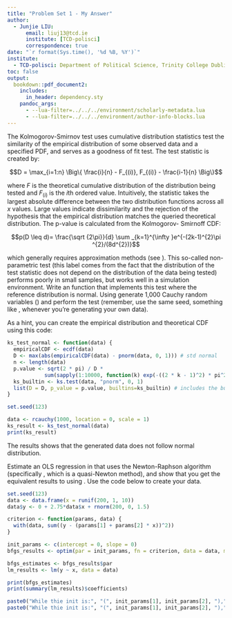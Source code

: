 ```yaml
---
title: "Problem Set 1 - My Answer"
author: 
  - Junjie LIU:
      email: liuj13@tcd.ie
      institute: [TCD-polisci]
      correspondence: true
date: "`r format(Sys.time(), '%d %B, %Y')`"
institute:
  - TCD-polisci: Department of Political Science, Trinity College Dublin, 2 Clare, Street, Dublin 2, Ireland
toc: false
output:
  bookdown::pdf_document2:
    includes:
      in_header: dependency.sty
    pandoc_args:
      - --lua-filter=../../../environment/scholarly-metadata.lua
      - --lua-filter=../../../environment/author-info-blocks.lua
---
```


\section*{Instructions}
\begin{itemize}
	\item Please show your work! You may lose points by simply writing in the answer. If the problem requires you to execute commands in \texttt{R}, please include the code you used to get your answers. Please also include the   \texttt{.R} file that contains your code. If you are not sure if work needs to be shown for a particular problem, please ask.
  \item Your homework should be submitted electronically on GitHub in \texttt{.pdf} form.
  \item This problem set is due before 23:59 on Sunday February 11, 2024. No late assignments will be accepted.
\end{itemize}

\section*{Question 1} 
\vspace{.25cm}
\noindent The Kolmogorov-Smirnov test uses cumulative distribution statistics test the similarity of the empirical distribution of some observed data and a specified PDF, and serves as a goodness of fit test. The test statistic is created by:

$$D = \max_{i=1:n} \Big\{ \frac{i}{n}  - F_{(i)}, F_{(i)} - \frac{i-1}{n} \Big\}$$

\noindent where $F$ is the theoretical cumulative distribution of the distribution being tested and $F_{(i)}$ is the $i$th ordered value. Intuitively, the statistic takes the largest absolute difference between the two distribution functions across all $x$ values. Large values indicate dissimilarity and the rejection of the hypothesis that the empirical distribution matches the queried theoretical distribution. The p-value is calculated from the Kolmogorov-
Smirnoff CDF:

$$p(D \leq d)= \frac{\sqrt {2\pi}}{d} \sum _{k=1}^{\infty }e^{-(2k-1)^{2}\pi ^{2}/(8d^{2})}$$


\noindent which generally requires approximation methods (see \href{https://core.ac.uk/download/pdf/25787785.pdf}{Marsaglia, Tsang, and Wang 2003}). This so-called non-parametric test (this label comes from the fact that the distribution of the test statistic does not depend on the distribution of the data being tested) performs poorly in small samples, but works well in a simulation environment. Write an \texttt{R} function that implements this test where the reference distribution is normal. Using \texttt{R} generate 1,000 Cauchy random variables (\texttt{rcauchy(1000, location = 0, scale = 1)}) and perform the test (remember, use the same seed, something like \texttt{set.seed(123)}, whenever you're generating your own data).
	
	
\noindent As a hint, you can create the empirical distribution and theoretical CDF using this code:

\begin{lstlisting}[language=R]
	# create empirical distribution of observed data
	ECDF <- ecdf(data)
	empiricalCDF <- ECDF(data)
	# generate test statistic
	D <- max(abs(empiricalCDF - pnorm(data))) 
\end{lstlisting}

\section*{\textcolor{blue}{Answer of Question 1}}

```R
ks_test_normal <- function(data) {
  empiricalCDF <- ecdf(data)
  D <- max(abs(empiricalCDF(data) - pnorm(data, 0, 1))) # std normal
  n <- length(data)
  p.value <- sqrt(2 * pi) / D * 
            sum(sapply(1:10000, function(k) exp(-((2 * k - 1)^2) * pi^2 / (8 * D^2))))
  ks_builtin <- ks.test(data, "pnorm", 0, 1) 
  list(D = D, p_value = p.value, builtins=ks_builtin) # includes the builtin function ks.test
}

set.seed(123)

data <- rcauchy(1000, location = 0, scale = 1)
ks_result <- ks_test_normal(data)
print(ks_result)
```
The results shows that the generated data does not follow normal distribution.

\section*{Question 2}
\noindent Estimate an OLS regression in \texttt{R} that uses the Newton-Raphson algorithm (specifically \texttt{BFGS}, which is a quasi-Newton method), and show that you get the equivalent results to using \texttt{lm}. Use the code below to create your data.
\vspace{.5cm}
\lstinputlisting[language=R, firstline=51,lastline=53]{PS1.R} 

\section*{\textcolor{blue}{Answer of Question 2}}

```R
set.seed(123)
data <- data.frame(x = runif(200, 1, 10))
data$y <- 0 + 2.75*data$x + rnorm(200, 0, 1.5)

criterion <- function(params, data) {
  with(data, sum((y - (params[1] + params[2] * x))^2))
}

init_params <- c(intercept = 0, slope = 0)
bfgs_results <- optim(par = init_params, fn = criterion, data = data, method = "BFGS")

bfgs_estimates <- bfgs_results$par
lm_results <- lm(y ~ x, data = data)

print(bfgs_estimates)
print(summary(lm_results)$coefficients)

paste0("While thie init is:", "(", init_params[1], init_params[2], "),", " the difference between LS and BFGS in intercept: ", bfgs_estimates[1] - summary(lm_results)$coefficients[1, 1])
paste0("While thie init is:", "(", init_params[1], init_params[2], "),", " the difference between LS and BFGS in slope: ", bfgs_estimates[2] - summary(lm_results)$coefficients[2, 1])
```
